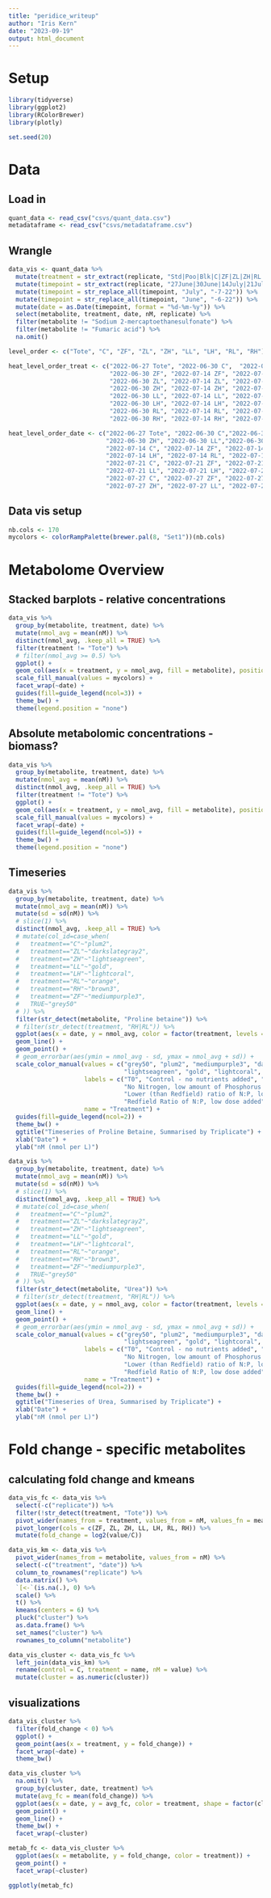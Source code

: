 ```yaml
---
title: "peridice_writeup"
author: "Iris Kern"
date: "2023-09-19"
output: html_document
---
```


# Setup
```r
library(tidyverse)
library(ggplot2)
library(RColorBrewer)
library(plotly)

set.seed(20)
```

# Data
## Load in
```r
quant_data <- read_csv("csvs/quant_data.csv")
metadataframe <- read_csv("csvs/metadataframe.csv")
```

## Wrangle
```r
data_vis <- quant_data %>%  
  mutate(treatment = str_extract(replicate, "Std|Poo|Blk|C|ZF|ZL|ZH|RL|RH|LL|LH|Tote")) %>% 
  mutate(timepoint = str_extract(replicate, "27June|30June|14July|21July|27July")) %>% 
  mutate(timepoint = str_replace_all(timepoint, "July", "-7-22")) %>% 
  mutate(timepoint = str_replace_all(timepoint, "June", "-6-22")) %>% 
  mutate(date = as.Date(timepoint, format = "%d-%m-%y")) %>% 
  select(metabolite, treatment, date, nM, replicate) %>% 
  filter(metabolite != "Sodium 2-mercaptoethanesulfonate") %>% 
  filter(metabolite != "Fumaric acid") %>% 
  na.omit()

level_order <- c("Tote", "C", "ZF", "ZL", "ZH", "LL", "LH", "RL", "RH")

heat_level_order_treat <- c("2022-06-27 Tote", "2022-06-30 C",  "2022-07-14 C",  "2022-07-21 C",  "2022-07-27 C",  
                            "2022-06-30 ZF", "2022-07-14 ZF", "2022-07-21 ZF", "2022-07-27 ZF",
                            "2022-06-30 ZL", "2022-07-14 ZL", "2022-07-21 ZL", "2022-07-27 ZL", 
                            "2022-06-30 ZH", "2022-07-14 ZH", "2022-07-21 ZH", "2022-07-27 ZH",
                            "2022-06-30 LL", "2022-07-14 LL", "2022-07-21 LL", "2022-07-27 LL",
                            "2022-06-30 LH", "2022-07-14 LH", "2022-07-21 LH", "2022-07-27 LH", 
                            "2022-06-30 RL", "2022-07-14 RL", "2022-07-21 RL", "2022-07-27 RL",
                            "2022-06-30 RH", "2022-07-14 RH", "2022-07-21 RH", "2022-07-27 RH")

heat_level_order_date <- c("2022-06-27 Tote", "2022-06-30 C","2022-06-30 ZF", "2022-06-30 ZL", 
                           "2022-06-30 ZH", "2022-06-30 LL","2022-06-30 LH", "2022-06-30 RL", "2022-06-30 RH",
                           "2022-07-14 C", "2022-07-14 ZF", "2022-07-14 ZL", "2022-07-14 ZH", "2022-07-14 LL", 
                           "2022-07-14 LH", "2022-07-14 RL", "2022-07-14 RH", 
                           "2022-07-21 C", "2022-07-21 ZF", "2022-07-21 ZL", "2022-07-21 ZH", 
                           "2022-07-21 LL", "2022-07-21 LH", "2022-07-21 RL", "2022-07-21 RH", 
                           "2022-07-27 C", "2022-07-27 ZF", "2022-07-27 ZL",  
                           "2022-07-27 ZH", "2022-07-27 LL", "2022-07-27 LH", "2022-07-27 RL",  "2022-07-27 RH")
```

## Data vis setup
```r
nb.cols <- 170
mycolors <- colorRampPalette(brewer.pal(8, "Set1"))(nb.cols)
```

# Metabolome Overview
## Stacked barplots - relative concentrations
```r
data_vis %>% 
  group_by(metabolite, treatment, date) %>% 
  mutate(nmol_avg = mean(nM)) %>% 
  distinct(nmol_avg, .keep_all = TRUE) %>% 
  filter(treatment != "Tote") %>% 
  # filter(nmol_avg >= 0.5) %>% 
  ggplot() +
  geom_col(aes(x = treatment, y = nmol_avg, fill = metabolite), position = "fill") +
  scale_fill_manual(values = mycolors) + 
  facet_wrap(~date) + 
  guides(fill=guide_legend(ncol=3)) + 
  theme_bw() + 
  theme(legend.position = "none")
```

## Absolute metabolomic concentrations - biomass?
```r
data_vis %>% 
  group_by(metabolite, treatment, date) %>% 
  mutate(nmol_avg = mean(nM)) %>% 
  distinct(nmol_avg, .keep_all = TRUE) %>% 
  filter(treatment != "Tote") %>% 
  ggplot() +
  geom_col(aes(x = treatment, y = nmol_avg, fill = metabolite), position = "stack") +
  scale_fill_manual(values = mycolors) + 
  facet_wrap(~date) + 
  guides(fill=guide_legend(ncol=5)) + 
  theme_bw() + 
  theme(legend.position = "none")
```

## Timeseries
```r
data_vis %>% 
  group_by(metabolite, treatment, date) %>% 
  mutate(nmol_avg = mean(nM)) %>% 
  mutate(sd = sd(nM)) %>% 
  # slice(1) %>%
  distinct(nmol_avg, .keep_all = TRUE) %>%
  # mutate(col_id=case_when(
  #   treatment=="C"~"plum2",
  #   treatment=="ZL"~"darkslategray2",
  #   treatment=="ZH"~"lightseagreen",
  #   treatment=="LL"~"gold",
  #   treatment=="LH"~"lightcoral",
  #   treatment=="RL"~"orange",
  #   treatment=="RH"~"brown3",
  #   treatment=="ZF"~"mediumpurple3", 
  #   TRUE~"grey50"
  # )) %>%
  filter(str_detect(metabolite, "Proline betaine")) %>% 
  # filter(str_detect(treatment, "RH|RL")) %>% 
  ggplot(aes(x = date, y = nmol_avg, color = factor(treatment, levels = level_order))) +
  geom_line() +
  geom_point() +
  # geom_errorbar(aes(ymin = nmol_avg - sd, ymax = nmol_avg + sd)) + 
  scale_color_manual(values = c("grey50", "plum2", "mediumpurple3", "darkslategray2",
                                "lightseagreen", "gold", "lightcoral", "orange", "brown3"), 
                     labels = c("T0", "Control - no nutrients added", "No Nitrogen or Phosphorus, low amount of Iron added", 
                                "No Nitrogen, low amount of Phosphorus and Iron added", "No Nitrogen, high amount of Phosphorus and Iron added", 
                                "Lower (than Redfield) ratio of N:P, low dose added", "Lower (than Redfield) ratio of N:P, high dose added", 
                                "Redfield Ratio of N:P, low dose added", "Redfield Ratio of N:P, high dose added"), 
                     name = "Treatment") + 
  guides(fill=guide_legend(ncol=2)) + 
  theme_bw() + 
  ggtitle("Timeseries of Proline Betaine, Summarised by Triplicate") + 
  xlab("Date") + 
  ylab("nM (nmol per L)") 
```

```r
data_vis %>% 
  group_by(metabolite, treatment, date) %>% 
  mutate(nmol_avg = mean(nM)) %>% 
  mutate(sd = sd(nM)) %>% 
  # slice(1) %>%
  distinct(nmol_avg, .keep_all = TRUE) %>%
  # mutate(col_id=case_when(
  #   treatment=="C"~"plum2",
  #   treatment=="ZL"~"darkslategray2",
  #   treatment=="ZH"~"lightseagreen",
  #   treatment=="LL"~"gold",
  #   treatment=="LH"~"lightcoral",
  #   treatment=="RL"~"orange",
  #   treatment=="RH"~"brown3",
  #   treatment=="ZF"~"mediumpurple3", 
  #   TRUE~"grey50"
  # )) %>%
  filter(str_detect(metabolite, "Urea")) %>% 
  # filter(str_detect(treatment, "RH|RL")) %>% 
  ggplot(aes(x = date, y = nmol_avg, color = factor(treatment, levels = level_order))) +
  geom_line() +
  geom_point() +
  # geom_errorbar(aes(ymin = nmol_avg - sd, ymax = nmol_avg + sd)) + 
  scale_color_manual(values = c("grey50", "plum2", "mediumpurple3", "darkslategray2",
                                "lightseagreen", "gold", "lightcoral", "orange", "brown3"), 
                     labels = c("T0", "Control - no nutrients added", "No Nitrogen or Phosphorus, low amount of Iron added", 
                                "No Nitrogen, low amount of Phosphorus and Iron added", "No Nitrogen, high amount of Phosphorus and Iron added", 
                                "Lower (than Redfield) ratio of N:P, low dose added", "Lower (than Redfield) ratio of N:P, high dose added", 
                                "Redfield Ratio of N:P, low dose added", "Redfield Ratio of N:P, high dose added"), 
                     name = "Treatment") + 
  guides(fill=guide_legend(ncol=2)) + 
  theme_bw() + 
  ggtitle("Timeseries of Urea, Summarised by Triplicate") + 
  xlab("Date") + 
  ylab("nM (nmol per L)") 
```

# Fold change - specific metabolites
## calculating fold change and kmeans
```r
data_vis_fc <- data_vis %>% 
  select(-c("replicate")) %>% 
  filter(!str_detect(treatment, "Tote")) %>% 
  pivot_wider(names_from = treatment, values_from = nM, values_fn = mean) %>% 
  pivot_longer(cols = c(ZF, ZL, ZH, LL, LH, RL, RH)) %>% 
  mutate(fold_change = log2(value/C))

data_vis_km <- data_vis %>% 
  pivot_wider(names_from = metabolite, values_from = nM) %>% 
  select(-c("treatment", "date")) %>% 
  column_to_rownames("replicate") %>% 
  data.matrix() %>%
  `[<-`(is.na(.), 0) %>%
  scale() %>%
  t() %>%
  kmeans(centers = 6) %>% 
  pluck("cluster") %>%
  as.data.frame() %>%
  set_names("cluster") %>%
  rownames_to_column("metabolite")

data_vis_cluster <- data_vis_fc %>% 
  left_join(data_vis_km) %>% 
  rename(control = C, treatment = name, nM = value) %>% 
  mutate(cluster = as.numeric(cluster))
```

## visualizations
```r
data_vis_cluster %>% 
  filter(fold_change < 0) %>% 
  ggplot() + 
  geom_point(aes(x = treatment, y = fold_change)) + 
  facet_wrap(~date) + 
  theme_bw()

data_vis_cluster %>% 
  na.omit() %>% 
  group_by(cluster, date, treatment) %>% 
  mutate(avg_fc = mean(fold_change)) %>% 
  ggplot(aes(x = date, y = avg_fc, color = treatment, shape = factor(cluster))) + 
  geom_point() +
  geom_line() + 
  theme_bw() + 
  facet_wrap(~cluster)

metab_fc <- data_vis_cluster %>% 
  ggplot(aes(x = metabolite, y = fold_change, color = treatment)) + 
  geom_point() + 
  facet_wrap(~cluster)

ggplotly(metab_fc)
```


